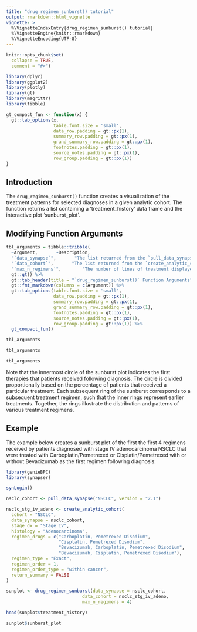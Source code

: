 ```yaml
---
title: "drug_regimen_sunburst() tutorial"
output: rmarkdown::html_vignette
vignette: >
  %\VignetteIndexEntry{drug_regimen_sunburst() tutorial}
  %\VignetteEngine{knitr::rmarkdown}
  %\VignetteEncoding{UTF-8}
---
```


```r
knitr::opts_chunk$set(
  collapse = TRUE,
  comment = "#>")

library(dplyr)
library(ggplot2)
library(plotly)
library(gt)
library(magrittr)
library(tibble)
```

```r
gt_compact_fun <- function(x) {
  gt::tab_options(x,
                  table.font.size = 'small',
                  data_row.padding = gt::px(1),
                  summary_row.padding = gt::px(1),
                  grand_summary_row.padding = gt::px(1),
                  footnotes.padding = gt::px(1),
                  source_notes.padding = gt::px(1),
                  row_group.padding = gt::px(1))
}
```


## Introduction

The `drug_regimen_sunburst()` function creates a visualization of the treatment patterns for selected diagnoses in a given analytic cohort. The function returns a list containing a 'treatment_history' data frame and the interactive plot 'sunburst_plot'.


## Modifying Function Arguments

```r
tbl_arguments = tibble::tribble(
  ~Argument,       ~Description,
  "`data_synapse`",       "The list returned from the `pull_data_synapse()` function call.",
  "`data_cohort`",       "The list returned from the `create_analytic_cohort()` function call.",
  "`max_n_regimens`",        "The number of lines of treatment displayed in the sunburst plot.") %>%
  gt::gt() %>%
  gt::tab_header(title = "`drug_regimen_sunburst()` Function Arguments") %>%
  gt::fmt_markdown(columns = c(Argument)) %>%
  gt::tab_options(table.font.size = 'small',
                  data_row.padding = gt::px(1),
                  summary_row.padding = gt::px(1),
                  grand_summary_row.padding = gt::px(1),
                  footnotes.padding = gt::px(1),
                  source_notes.padding = gt::px(1),
                  row_group.padding = gt::px(1)) %>%
  gt_compact_fun()

tbl_arguments
```

```r
tbl_arguments
```

```r
tbl_arguments
```


Note that the innermost circle of the sunburst plot indicates the first therapies that patients received following diagnosis. The circle is divided proportionally based on the percentage of patients that received a particular treatment. Each subsequent ring of the sunburst corresponds to a subsequent treatment regimen, such that the inner rings represent earlier treatments. Together, the rings illustrate the distribution and patterns of various treatment regimens.


## Example

The example below creates a sunburst plot of the first the first 4 regimens received by patients diagnosed with stage IV adenocarcinoma NSCLC that were treated with Carboplatin/Pemetrexed or Cisplatin/Pemetrexed with or without Bevacizumab as the first regimen following diagnosis:

```r
library(genieBPC)
library(synapser)

synLogin()

nsclc_cohort <- pull_data_synapse("NSCLC", version = "2.1")

nsclc_stg_iv_adeno <- create_analytic_cohort(
  cohort = "NSCLC",
  data_synapse = nsclc_cohort,
  stage_dx = "Stage IV",
  histology = "Adenocarcinoma",
  regimen_drugs = c("Carboplatin, Pemetrexed Disodium",
                    "Cisplatin, Pemetrexed Disodium",
                    "Bevacizumab, Carboplatin, Pemetrexed Disodium",
                    "Bevacizumab, Cisplatin, Pemetrexed Disodium"),
  regimen_type = "Exact",
  regimen_order = 1,
  regimen_order_type = "within cancer",
  return_summary = FALSE
)

sunplot <- drug_regimen_sunburst(data_synapse = nsclc_cohort,
                             data_cohort = nsclc_stg_iv_adeno,
                             max_n_regimens = 4)
```


```r
head(sunplot$treatment_history)
```

```r
sunplot$sunburst_plot
```

